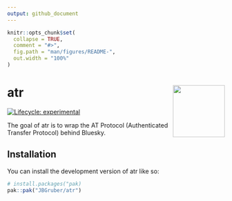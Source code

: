 ```yaml
---
output: github_document
---
```


<!-- README.md is generated from README.Rmd. Please edit that file -->

```r
knitr::opts_chunk$set(
  collapse = TRUE,
  comment = "#>",
  fig.path = "man/figures/README-",
  out.width = "100%"
)
```

# atr <img src="man/figures/logo.png" align="right" height="120">

<!-- badges: start -->
[![Lifecycle: experimental](https://img.shields.io/badge/lifecycle-experimental-orange.svg)](https://lifecycle.r-lib.org/articles/stages.html#experimental)
<!-- badges: end -->

The goal of atr is to wrap the AT Protocol (Authenticated Transfer Protocol) behind Bluesky.

## Installation

You can install the development version of atr like so:

``` r
# install.packages("pak)
pak::pak("JBGruber/atr")
```


